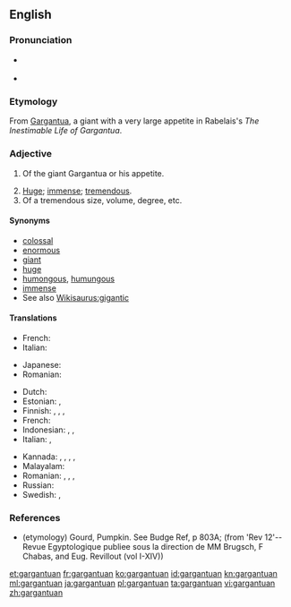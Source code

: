 ==English==

===Pronunciation===
* {{a|UK}} {{IPA|/ˈɡɑː(ɹ)ˌɡæn.tjʊu.æn/|/ˈɡɑː(ɹ)ˌɡænt.jʊuæn/|lang=en}}
* {{audio|Gargantuan-en-US-pronunciation.ogg|Audio (US)|lang=en}}

===Etymology===
From [[Gargantua]], a giant with a very large appetite in Rabelais's ''The Inestimable Life of Gargantua''.

===Adjective===
{{en-adj}}

# {{label|en|obsolete}} Of the giant Gargantua or his appetite.
# [[huge|Huge]]; [[immense]]; [[tremendous]].
# Of a tremendous size, volume, degree, etc.

====Synonyms====
* [[colossal]]
* [[enormous]]
* [[giant]]
* [[huge]]
* [[humongous]], [[humungous]]
* [[immense]]
* See also [[Wikisaurus:gigantic]]

====Translations====
{{trans-top|of the giant Gargantua or his appetite}}
* French: {{t+|fr|gargantuesque}}
* Italian: {{t+|it|gargantuesco}}
{{trans-mid}}
* Japanese: {{t|ja|ガルガンチュワの|tr=Garuganchuwa no|sc=Jpan}}
* Romanian: {{t|ro|gargantuesc}}
{{trans-bottom}}

{{trans-top|huge}}
* Dutch: {{t+|nl|immens}}
* Estonian: {{t|et|hiiglaslik}}, {{t|et|hiigelsuur}}
* Finnish: {{t+|fi|valtava}}, {{t+|fi|jättiläismäinen}}, {{t+|fi|jättimäinen}}, {{t+|fi|suunnaton}}
* French: {{t+|fr|gargantuesque}}
* Indonesian: {{t+|id|besar}}, {{t+|id|raksasa}}, {{t|id|luar biasa}}
* Italian: {{t+|it|gigantesco}}, {{t+|it|gargantuesco}}
{{trans-mid}}
* Kannada: {{t+|kn|ಬೃಹದಾಕಾರದ|sc=Knda}}, {{t+|kn|ದೈತ್ಯಾಕಾರದ|sc=Knda}}, {{t+|kn|ವಿಪರೀತ|sc=Knda}}, {{t+|kn|ದೊಡ್ಡ|sc=Knda}}, {{t+|kn|ರಾಕ್ಷಸಾಕಾರದ|sc=Knda}}
* Malayalam: {{t|ml|വളരെ വലിയ|sc=Mlym}}
* Romanian: {{t+|ro|imens}}, {{t+|ro|enorm}}, {{t+|ro|uriaș}}, {{t+|ro|colosal}}
* Russian: {{t+|ru|гига́нтский}}
* Swedish: {{t+|sv|gigantisk}}, {{t+|sv|enorm}}
{{trans-bottom}}

===References===
* (etymology) Gourd, Pumpkin. See Budge Ref, p 803A; (from 'Rev 12'--Revue Egyptologique publiee sous la direction de MM Brugsch, F Chabas, and Eug. Revillout (vol I-XIV))

[[et:gargantuan]]
[[fr:gargantuan]]
[[ko:gargantuan]]
[[id:gargantuan]]
[[kn:gargantuan]]
[[ml:gargantuan]]
[[ja:gargantuan]]
[[pl:gargantuan]]
[[ta:gargantuan]]
[[vi:gargantuan]]
[[zh:gargantuan]]